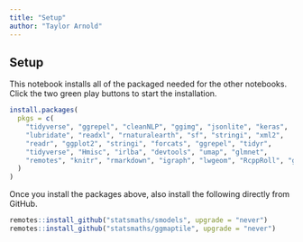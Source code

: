 ```yaml
---
title: "Setup"
author: "Taylor Arnold"
---
```


## Setup

This notebook installs all of the packaged needed for the other notebooks.
Click the two green play buttons to start the installation.

```r
install.packages(
  pkgs = c(
    "tidyverse", "ggrepel", "cleanNLP", "ggimg", "jsonlite", "keras",
    "lubridate", "readxl", "rnaturalearth", "sf", "stringi", "xml2",
    "readr", "ggplot2", "stringi", "forcats", "ggrepel", "tidyr",
    "tidyverse", "Hmisc", "irlba", "devtools", "umap", "glmnet",
    "remotes", "knitr", "rmarkdown", "igraph", "lwgeom", "RcppRoll", "glmnet"
  )
)
```

Once you install the packages above, also install the following directly from
GitHub.

```r
remotes::install_github("statsmaths/smodels", upgrade = "never")
remotes::install_github("statsmaths/ggmaptile", upgrade = "never")
```
